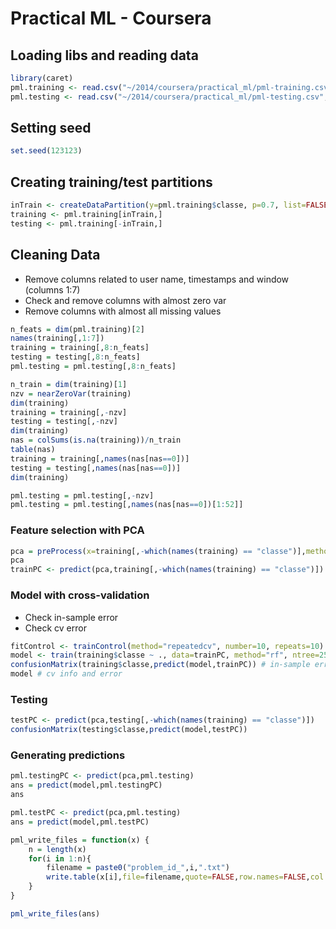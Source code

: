 Practical ML - Coursera
========================================================

## Loading libs and reading data
```r
library(caret)
pml.training <- read.csv("~/2014/coursera/practical_ml/pml-training.csv",na.strings = c("NA",""))
pml.testing <- read.csv("~/2014/coursera/practical_ml/pml-testing.csv",na.strings = c("NA",""))
```


## Setting seed 
```r
set.seed(123123)
```

## Creating training/test partitions
```r
inTrain <- createDataPartition(y=pml.training$classe, p=0.7, list=FALSE)
training <- pml.training[inTrain,]
testing <- pml.training[-inTrain,]
```

## Cleaning Data
* Remove columns related to user name, timestamps and window (columns 1:7)
* Check and remove columns with almost zero var
* Remove columns with almost all missing values
```r
n_feats = dim(pml.training)[2]
names(training[,1:7])
training = training[,8:n_feats] 
testing = testing[,8:n_feats]
pml.testing = pml.testing[,8:n_feats] 

n_train = dim(training)[1]
nzv = nearZeroVar(training)
dim(training)
training = training[,-nzv]
testing = testing[,-nzv]
dim(training)
nas = colSums(is.na(training))/n_train
table(nas)
training = training[,names(nas[nas==0])]
testing = testing[,names(nas[nas==0])]
dim(training)

pml.testing = pml.testing[,-nzv]
pml.testing = pml.testing[,names(nas[nas==0])[1:52]]
```

### Feature selection with PCA
```r
pca = preProcess(x=training[,-which(names(training) == "classe")],method='pca',thresh=.9)
pca
trainPC <- predict(pca,training[,-which(names(training) == "classe")])
```

### Model with cross-validation
* Check in-sample error
* Check cv error
```r
fitControl <- trainControl(method="repeatedcv", number=10, repeats=10)
model <- train(training$classe ~ ., data=trainPC, method="rf", ntree=25, trControl=fitControl)
confusionMatrix(training$classe,predict(model,trainPC)) # in-sample error
model # cv info and error

```

### Testing
```r
testPC <- predict(pca,testing[,-which(names(training) == "classe")])
confusionMatrix(testing$classe,predict(model,testPC))
```

### Generating predictions
```r
pml.testingPC <- predict(pca,pml.testing)
ans = predict(model,pml.testingPC)
ans

pml.testPC <- predict(pca,pml.testing)
ans = predict(model,pml.testPC)

pml_write_files = function(x) {
    n = length(x)
    for(i in 1:n){
        filename = paste0("problem_id_",i,".txt")
        write.table(x[i],file=filename,quote=FALSE,row.names=FALSE,col.names=FALSE)
    }
}

pml_write_files(ans)

```